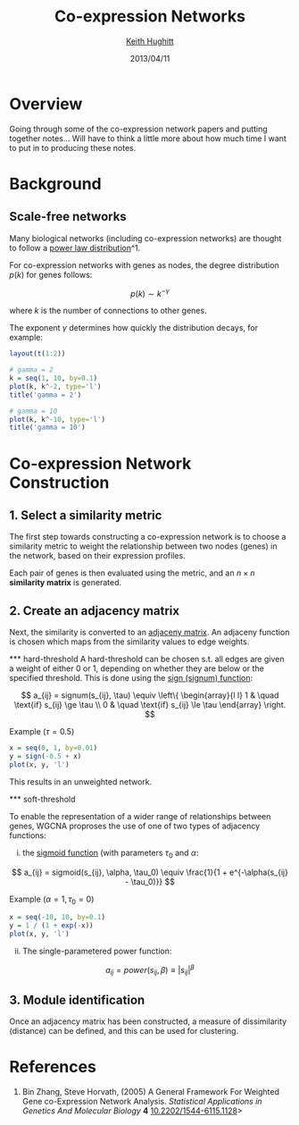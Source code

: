 % Co-expression Networks
% [Keith Hughitt](khughitt@umd.edu)
% 2013/04/11

Overview
========
Going through some of the co-expression network papers and putting together
notes... Will have to think a little more about how much time I want to put
in to producing these notes.

Background
==========

Scale-free networks
-------------------
Many biological networks (including co-expression networks) are thought to
follow a [power law distribution](https://en.wikipedia.org/wiki/Power_law)^1.

For co-expression networks with genes as nodes, the degree distribution $p(k)$
for genes follows:

$$
p(k) \sim k^{-\gamma}
$$

where $k$ is the number of connections to other genes.

The exponent $\gamma$ determines how quickly the distribution decays,
for example:

```r
layout(t(1:2))

# gamma = 2
k = seq(1, 10, by=0.1)
plot(k, k^-2, type='l')
title('gamma = 2')

# gamma = 10
plot(k, k^-10, type='l')
title('gamma = 10')
```

Co-expression Network Construction
==================================

1. Select a similarity metric
-----------------------------
The first step towards constructing a co-expression network is to choose a
similarity metric to weight the relationship between two nodes (genes) in the 
network, based on their expression profiles.

Each pair of genes is then evaluated using the metric, and an $n \times n$ **similarity 
matrix** is generated.

2. Create an adjacency matrix
-----------------------------
Next, the similarity is converted to an [adjaceny matrix](http://en.wikipedia.org/wiki/Adjacency_matrix).
An adjaceny function is chosen which maps from the similarity values to edge
weights.

*** hard-threshold
A hard-threshold can be chosen s.t. all edges are given a weight of either 0
or 1, depending on whether they are below or the specified threshold. This is
done using the [sign (signum) function](http://en.wikipedia.org/wiki/Signum_function):

$$
a_{ij} = signum(s_{ij}, \tau) \equiv \left\{ 
  \begin{array}{l l}
    1 & \quad \text{if} s_{ij} \ge \tau \\
    0 & \quad \text{if} s_{ij} \le \tau
  \end{array}
\right.
$$

Example ($\tau = 0.5$)
```r
x = seq(0, 1, by=0.01)
y = sign(-0.5 + x)
plot(x, y, 'l')
```

This results in an unweighted network.

*** soft-threshold

To enable the representation of a wider range of relationships between genes,
WGCNA proproses the use of one of two types of adjacency functions:

i. the [sigmoid function](http://en.wikipedia.org/wiki/Sigmoid_function) (with parameters
$\tau_0$ and $\alpha$:

$$
a_{ij} = sigmoid(s_{ij}, \alpha, \tau_0) \equiv \frac{1}{1 + e^{-\alpha(s_{ij} - \tau_0)}}
$$

Example ($\alpha = 1, \tau_0 = 0$)

```r
x = seq(-10, 10, by=0.1)
y = 1 / (1 + exp(-x))
plot(x, y, 'l')
```

ii. The single-parametered power function:

$$
a_{ij} = power(s_{ij}, \beta) \equiv |s_{ij}|^\beta
$$


3. Module identification
------------------------
Once an adjacency matrix has been constructed, a measure of dissimilarity
(distance) can be defined, and this can be used for clustering.


References
==========
1. Bin Zhang, Steve Horvath,   (2005) A General Framework For Weighted Gene co-Expression Network Analysis.  *Statistical Applications in Genetics And Molecular Biology*  **4**  [10.2202/1544-6115.1128](http://dx.doi.org/10.2202/1544-6115.1128)>
